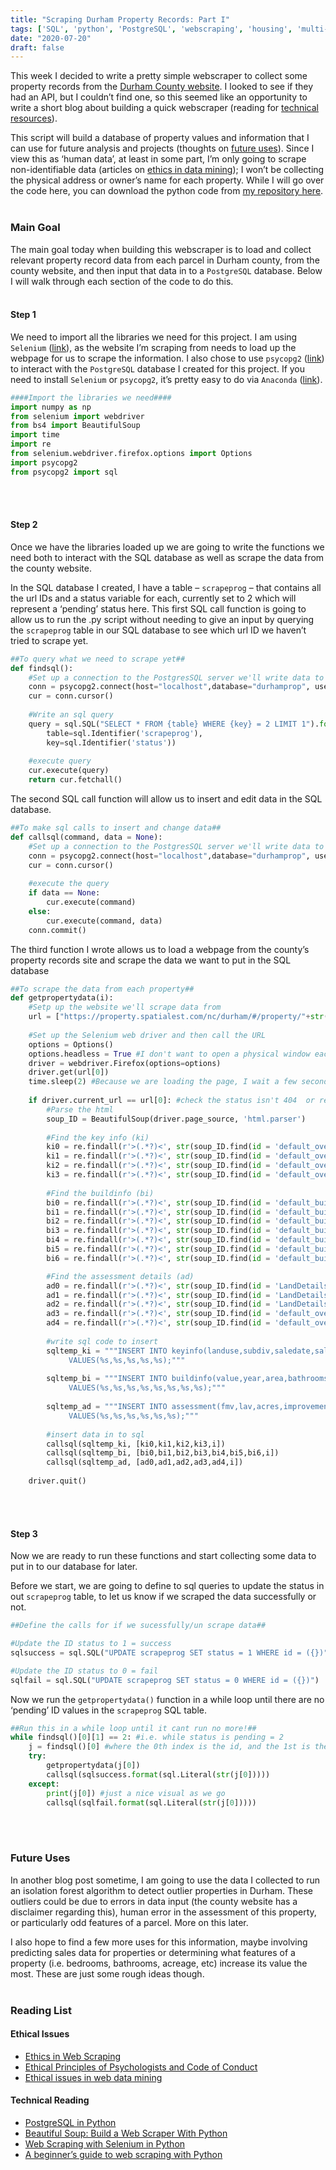 ```yaml
---
title: "Scraping Durham Property Records: Part I"
tags: ['SQL', 'python', 'PostgreSQL', 'webscraping', 'housing', 'multi-part blog']
date: "2020-07-20"
draft: false
---
```


This week I decided to write a pretty simple webscraper to collect some property records from the [Durham County website](https://www.dconc.gov/government/departments-f-z/tax-administration/real-estate-appraisal/real-property-record-search). I looked to see if they had an API, but I couldn't find one, so this seemed like an opportunity to write a short blog about building a quick webscraper (reading for [technical resources](#reading-list)). 

This script will build a database of property values and information that I can use for future analysis and projects (thoughts on [future uses](#future-uses)). Since I view this as 'human data', at least in some part, I'm only going to scrape non-identifiable data (articles on [ethics in data mining](#reading-list)); I won't be collecting the physical address or owner's name for each property. While I will go over the code here, you can download the python code from [my repository here](https://github.com/pswhitehead/Durham-Property-Webscraper). 
</br></br>

### Main Goal
The main goal today when building this webscraper is to load and collect relevant property record data from each parcel in Durham county, from the county website, and then input that data in to a `PostgreSQL` database. Below I will walk through each section of the code to do this.
</br></br>

#### Step 1
We need to import all the libraries we need for this project. I am using `Selenium` ([link](https://selenium-python.readthedocs.io/)), as the website I'm scraping from needs to load up the webpage for us to scrape the information. I also chose to use `psycopg2` ([link](https://www.psycopg.org/docs/)) to interact with the `PostgreSQL` database I created for this project. If you need to install `Selenium` or `psycopg2`, it's pretty easy to do via `Anaconda` ([link](https://www.anaconda.com/)).

```python
####Import the libraries we need####
import numpy as np
from selenium import webdriver
from bs4 import BeautifulSoup
import time
import re
from selenium.webdriver.firefox.options import Options
import psycopg2
from psycopg2 import sql
```
</br></br>

#### Step 2
Once we have the libraries loaded up we are going to write the functions we need both to interact with the SQL database as well as scrape the data from the county website.

In the SQL database I created, I have a table -- `scrapeprog` -- that contains all the url IDs and a status variable for each, currently set to 2 which will represent a 'pending' status here. This first SQL call function is going to allow us to run the .py script without needing to give an input by querying the `scrapeprog` table in our SQL database to see which url ID we haven't tried to scrape yet. 

```python
##To query what we need to scrape yet##
def findsql():    
    #Set up a connection to the PostgresSQL server we'll write data to
    conn = psycopg2.connect(host="localhost",database="durhamprop", user="postgres", password="postgres")
    cur = conn.cursor()
    
    #Write an sql query
    query = sql.SQL("SELECT * FROM {table} WHERE {key} = 2 LIMIT 1").format(
        table=sql.Identifier('scrapeprog'),
        key=sql.Identifier('status'))
    
    #execute query
    cur.execute(query)
    return cur.fetchall()
```

The second SQL call function will allow us to insert and edit data in the SQL database.

```python
##To make sql calls to insert and change data##
def callsql(command, data = None):
    #Set up a connection to the PostgresSQL server we'll write data to
    conn = psycopg2.connect(host="localhost",database="durhamprop", user="postgres", password="postgres")
    cur = conn.cursor()
    
    #execute the query
    if data == None:
        cur.execute(command)
    else:
        cur.execute(command, data)
    conn.commit()  
```

The third function I wrote allows us to load a webpage from the county's property records site and scrape the data we want to put in the SQL database

```python
##To scrape the data from each property##
def getpropertydata(i):  
    #Setp up the website we'll scrape data from
    url = ["https://property.spatialest.com/nc/durham/#/property/"+str(i)]
    
    #Set up the Selenium web driver and then call the URL
    options = Options()
    options.headless = True #I don't want to open a physical window each tme
    driver = webdriver.Firefox(options=options)
    driver.get(url[0])
    time.sleep(2) #Because we are loading the page, I wait a few seconds before the next command
    
    if driver.current_url == url[0]: #check the status isn't 404  or redirected before we scrape the info
        #Parse the html
        soup_ID = BeautifulSoup(driver.page_source, 'html.parser')
        
        #Find the key info (ki)
        ki0 = re.findall(r'>(.*?)<', str(soup_ID.find(id = 'default_overview').findAll('span')[9]))[0] #landuse
        ki1 = re.findall(r'>(.*?)<', str(soup_ID.find(id = 'default_overview').findAll('span')[13]))[0] #subdiv
        ki2 = re.findall(r'>(.*?)<', str(soup_ID.find(id = 'default_overview').findAll('span')[21]))[0] #saledate
        ki3 = re.findall(r'>(.*?)<', str(soup_ID.find(id = 'default_overview').findAll('span')[23]))[0] #saleprice
        
        #Find the buildinfo (bi)
        bi0 = re.findall(r'>(.*?)<', str(soup_ID.find(id = 'default_buildings').findAll('span')[-1]))[0] #value
        bi1 = re.findall(r'>(.*?)<', str(soup_ID.find(id = 'default_buildings').findAll('span')[4]))[0] #year built
        bi2 = re.findall(r'>(.*?)<', str(soup_ID.find(id = 'default_buildings').findAll('span')[13]))[0] #area
        bi3 = re.findall(r'>(.*?)<', str(soup_ID.find(id = 'default_buildings').findAll('span')[15]))[0] #bathrooms
        bi4 = re.findall(r'>(.*?)<', str(soup_ID.find(id = 'default_buildings').findAll('span')[19]))[0] #bedrooms
        bi5 = re.findall(r'>(.*?)<', str(soup_ID.find(id = 'default_buildings').findAll('span')[8]))[0] #use
        bi6 = re.findall(r'>(.*?)<', str(soup_ID.find(id = 'default_buildings').findAll('span')[6]))[0] #builduse

        #Find the assessment details (ad)
        ad0 = re.findall(r'>(.*?)<', str(soup_ID.find(id = 'LandDetails').findAll('td')[0]))[0] #fair market value
        ad1 = re.findall(r'>(.*?)<', str(soup_ID.find(id = 'LandDetails').findAll('td')[1]))[0] #land assessed value
        ad2 = re.findall(r'>(.*?)<', str(soup_ID.find(id = 'LandDetails').findAll('td')[2]))[0] #acres
        ad3 = re.findall(r'>(.*?)<', str(soup_ID.find(id = 'default_overview').findAll('span')[-3]))[0] #improvement
        ad4 = re.findall(r'>(.*?)<', str(soup_ID.find(id = 'default_overview').findAll('span')[-1]))[0] #totalfmv
        
        #write sql code to insert
        sqltemp_ki = """INSERT INTO keyinfo(landuse,subdiv,saledate,saleprice,id)
             VALUES(%s,%s,%s,%s,%s);"""
        
        sqltemp_bi = """INSERT INTO buildinfo(value,year,area,bathrooms,bedrooms,use,builduse,id)
             VALUES(%s,%s,%s,%s,%s,%s,%s,%s);"""
        
        sqltemp_ad = """INSERT INTO assessment(fmv,lav,acres,improvement,totalfmv,id)
             VALUES(%s,%s,%s,%s,%s,%s);"""
        
        #insert data in to sql
        callsql(sqltemp_ki, [ki0,ki1,ki2,ki3,i])
        callsql(sqltemp_bi, [bi0,bi1,bi2,bi3,bi4,bi5,bi6,i])
        callsql(sqltemp_ad, [ad0,ad1,ad2,ad3,ad4,i])
    
    driver.quit()  
```
</br></br>

#### Step 3
Now we are ready to run these functions and start collecting some data to put in to our database for later.

Before we start, we are going to define to sql queries to update the status in out `scrapeprog` table, to let us know if we scraped the data successfully or not.

```python
##Define the calls for if we sucessfully/un scrape data##

#Update the ID status to 1 = success
sqlsuccess = sql.SQL("UPDATE scrapeprog SET status = 1 WHERE id = ({})")

#Update the ID status to 0 = fail
sqlfail = sql.SQL("UPDATE scrapeprog SET status = 0 WHERE id = ({})")
```

Now we run the `getpropertydata()` function in a while loop until there are no 'pending' ID values in the `scrapeprog` SQL table.

```python
##Run this in a while loop until it cant run no more!##
while findsql()[0][1] == 2: #i.e. while status is pending = 2
    j = findsql()[0] #where the 0th index is the id, and the 1st is the status
    try:
        getpropertydata(j[0]) 
        callsql(sqlsuccess.format(sql.Literal(str(j[0]))))
    except:
        print(j[0]) #just a nice visual as we go
        callsql(sqlfail.format(sql.Literal(str(j[0])))) 
```
</br></br>

### Future Uses
In another blog post sometime, I am going to use the data I collected to run an isolation forest algorithm to detect outlier properties in Durham. These outliers could be due to errors in data input (the county website has a disclaimer regarding this), human error in the assessment of this property, or particularly odd features of a parcel. More on this later. 

I also hope to find a few more uses for this information, maybe involving predicting sales data for properties or determining what features of a property (i.e. bedrooms, bathrooms, acreage, etc) increase its value the most. These are just some rough ideas though. 
</br></br>

### Reading List

#### Ethical Issues
* [Ethics in Web Scraping](https://towardsdatascience.com/ethics-in-web-scraping-b96b18136f01)
* [Ethical Principles of Psychologists and Code of Conduct](https://www.apa.org/ethics/code/code-1992)
* [Ethical issues in web data mining](https://link.springer.com/article/10.1023/B:ETIN.0000047476.05912.3d)

#### Technical Reading
* [PostgreSQL in Python](https://www.postgresqltutorial.com/postgresql-python/)
* [Beautiful Soup: Build a Web Scraper With Python](https://realpython.com/beautiful-soup-web-scraper-python/)
* [Web Scraping with Selenium in Python](https://levelup.gitconnected.com/web-scraping-with-selenium-in-python-8fde2f0fd559)
* [A beginner's guide to web scraping with Python](https://opensource.com/article/20/5/web-scraping-python)
